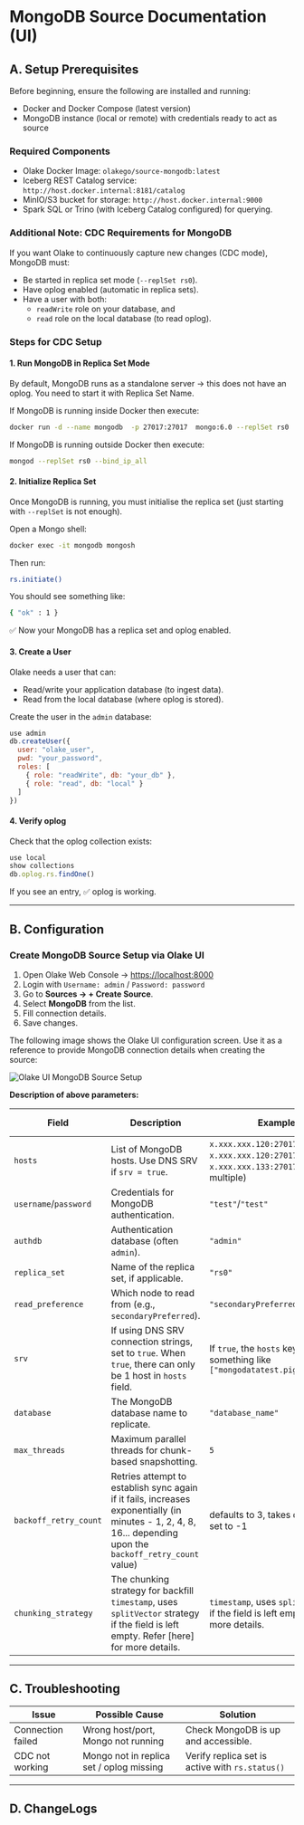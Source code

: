 # MongoDB Source Documentation (UI)

## A. Setup Prerequisites

Before beginning, ensure the following are installed and running:

- Docker and Docker Compose (latest version)
- MongoDB instance (local or remote) with credentials ready to act as source

### Required Components
- Olake Docker Image: `olakego/source-mongodb:latest`
- Iceberg REST Catalog service: `http://host.docker.internal:8181/catalog`
- MinIO/S3 bucket for storage: `http://host.docker.internal:9000`
- Spark SQL or Trino (with Iceberg Catalog configured) for querying.

### Additional Note: CDC Requirements for MongoDB
If you want Olake to continuously capture new changes (CDC mode), MongoDB must:
- Be started in replica set mode (`--replSet rs0`).
- Have oplog enabled (automatic in replica sets).
- Have a user with both:
  - `readWrite` role on your database, and
  - `read` role on the local database (to read oplog).

### Steps for CDC Setup

#### 1. Run MongoDB in Replica Set Mode
By default, MongoDB runs as a standalone server → this does not have an oplog. You need to start it with Replica Set Name.

If MongoDB is running inside Docker then execute:

```bash
docker run -d --name mongodb  -p 27017:27017  mongo:6.0 --replSet rs0
```

If MongoDB is running outside Docker then execute:

```bash
mongod --replSet rs0 --bind_ip_all
```

#### 2. Initialize Replica Set
Once MongoDB is running, you must initialise the replica set (just starting with `--replSet` is not enough).

Open a Mongo shell:

```bash
docker exec -it mongodb mongosh
```

Then run:

```bash
rs.initiate()
```

You should see something like:

```bash
{ "ok" : 1 }
```

✅ Now your MongoDB has a replica set and oplog enabled.

#### 3. Create a User
Olake needs a user that can:
- Read/write your application database (to ingest data).
- Read from the local database (where oplog is stored).

Create the user in the `admin` database:

```javascript
use admin
db.createUser({
  user: "olake_user",
  pwd: "your_password",
  roles: [
    { role: "readWrite", db: "your_db" },
    { role: "read", db: "local" }
  ]
})
```

#### 4. Verify oplog
Check that the oplog collection exists:

```javascript
use local
show collections
db.oplog.rs.findOne()
```

If you see an entry, ✅ oplog is working.

---

## B. Configuration

### Create MongoDB Source Setup via Olake UI
1. Open Olake Web Console → [https://localhost:8000](https://localhost:8000)
2. Login with `Username: admin` / `Password: password`
3. Go to **Sources → + Create Source**.
4. Select **MongoDB** from the list.
5. Fill connection details.
6. Save changes.

The following image shows the Olake UI configuration screen. Use it as a reference to provide MongoDB connection details when creating the source:

![Olake UI MongoDB Source Setup](/img/connectors/mongodb/mongodb-ui-setup.png)

**Description of above parameters:**

| Field | Description | Example Value | Data Type |
|-------|-------------|---------------|-----------|
| `hosts` | List of MongoDB hosts. Use DNS SRV if `srv = true`. | `x.xxx.xxx.120:27017`, `x.xxx.xxx.120:27017`, `x.xxx.xxx.133:27017` (can be multiple) | STRING[] |
| `username`/`password` | Credentials for MongoDB authentication. | `"test"`/`"test"` | STRING |
| `authdb` | Authentication database (often `admin`). | `"admin"` | STRING |
| `replica_set` | Name of the replica set, if applicable. | `"rs0"` | STRING |
| `read_preference` | Which node to read from (e.g., `secondaryPreferred`). | `"secondaryPreferred"` | STRING |
| `srv` | If using DNS SRV connection strings, set to `true`. When `true`, there can only be 1 host in `hosts` field. | If `true`, the `hosts` key will have a value something like `["mongodatatest.pigiy.mongodb.net"]` | `true`, `false` | BOOL |
| `database` | The MongoDB database name to replicate. | `"database_name"` | STRING |
| `max_threads` | Maximum parallel threads for chunk-based snapshotting. | `5` | INT |
| `backoff_retry_count` | Retries attempt to establish sync again if it fails, increases exponentially (in minutes - 1, 2, 4, 8, 16... depending upon the `backoff_retry_count` value) | defaults to 3, takes default value if set to -1 | INT |
| `chunking_strategy` | The chunking strategy for backfill `timestamp`, uses `splitVector` strategy if the field is left empty. Refer [here] for more details. | `timestamp`, uses `splitVector` strategy if the field is left empty. Refer [here](../../../blog/2025-05-07-what-makes-olake-fast#mongodb) for more details. | |

---

## C. Troubleshooting

| Issue              | Possible Cause                           | Solution                                |
|--------------------|------------------------------------------|-----------------------------------------|
| Connection failed  | Wrong host/port, Mongo not running       | Check MongoDB is up and accessible.     |
| CDC not working    | Mongo not in replica set / oplog missing | Verify replica set is active with `rs.status()` |

---

## D. ChangeLogs


